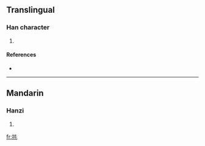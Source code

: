 ==Translingual==

===Han character===
{{Han char|rn=64|rad=手|as=03|sn=6|four=5501<sub>0</sub>|canj=手手山 (QQU)}}

# {{defn|Han|sort=手03}}

====References====
* {{Han ref|kx=0418.120|dkj=11812|dj=0765.070|hdz=31831.010|uh=6265|ud=25189|bh=C9EC|bd=51692}}

----

==Mandarin==

===Hanzi===
{{cmn-hanzi|pin=[[tuō]] ([[tuo1]])|wg=t'o<sup>1</sup>}}

# {{defn|Mandarin|sort=手03}}

[[fr:扥]]